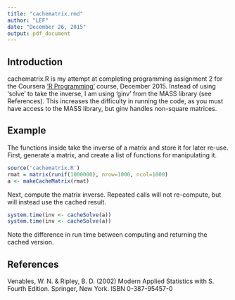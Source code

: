 ```yaml
---
title: "cachematrix.rmd"
author: "LEF"
date: "December 26, 2015"
output: pdf_document
---
```

## Introduction
cachematrix.R is my attempt at completing programming assignment 2 for the Coursera ['R Programming'](https://class.coursera.org/rprog-035) course, December 2015. Instead of using 'solve' to take the inverse, I am using 'ginv' from the MASS library (see References). This increases the difficulty in running the code, as you must have access to the MASS library, but ginv handles non-square matrices.

## Example
The functions inside take the inverse of a matrix and store it for later re-use. First, generate a matrix, and create a list of functions for manipulating it.
```r
source('cachematrix.R')
rmat = matrix(runif(1000000), nrow=1000, ncol=1000)
a <- makeCacheMatrix(rmat)
```

Next, compute the matrix inverse. Repeated calls will not re-compute, but will instead use the cached result. 

```r
system.time(inv <- cacheSolve(a))
system.time(inv <- cacheSolve(a))
```

Note the difference in run time between computing and returning the cached version.

## References
Venables, W. N. & Ripley, B. D. (2002) Modern Applied Statistics with S. Fourth Edition. Springer, New York. ISBN 0-387-95457-0 